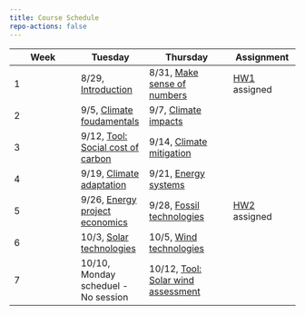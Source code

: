 ```yaml
---
title: Course Schedule
repo-actions: false
---
```



| Week | Tuesday  | Thursday  | Assignment     |
|-----------------|-----------------|---------------------|-----------------|
| 1    | 8/29, [Introduction](lectures/lecture1.qmd) |8/31, [Make sense of numbers](lectures/lecture2.qmd) | [HW1](assignments/hw1.qmd) assigned |
| 2    | 9/5, [Climate foudamentals](lectures/lecture3.qmd) | 9/7, [Climate impacts](lectures/lecture4.qmd)| |
| 3    | 9/12, [Tool: Social cost of carbon](tools/1scc.qmd) | 9/14, [Climate mitigation](lectures/lecture5.qmd)| |
| 4    | 9/19, [Climate adaptation](lectures/lecture6.qmd) | 9/21, [Energy systems](lectures/lecture7.qmd)| |
| 5    | 9/26, [Energy project economics](lectures/lecture8.qmd) | 9/28, [Fossil technologies](lectures/lecture9.qmd) | [HW2](assignments/hw2.qmd) assigned |
| 6    | 10/3, [Solar technologies](lectures/lecture10.qmd) | 10/5, [Wind technologies](lectures/lecture11.qmd) |  |
| 7    | 10/10, Monday scheduel - No session | 10/12, [Tool: Solar wind assessment](tools/2sam.qmd)| |